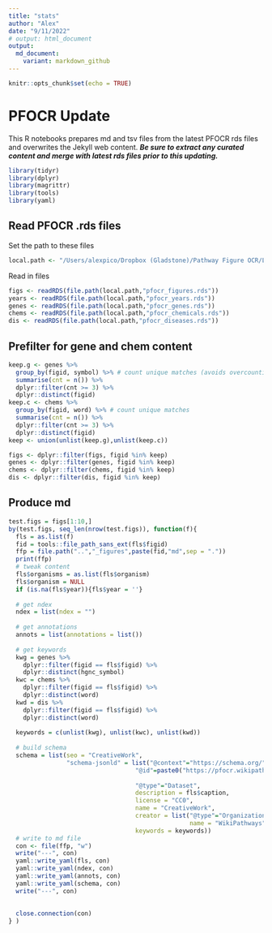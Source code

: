 ```yaml
---
title: "stats"
author: "Alex"
date: "9/11/2022"
# output: html_document
output:
  md_document:
    variant: markdown_github
---
```


```r
knitr::opts_chunk$set(echo = TRUE)
```

# PFOCR Update
This R notebooks prepares md and tsv files from the latest PFOCR rds files and overwrites the Jekyll web content. ***Be sure to extract any curated content and merge with latest rds files prior to this updating.***
 
```r
library(tidyr)
library(dplyr)
library(magrittr)
library(tools)
library(yaml)
```

## Read PFOCR .rds files
Set the path to these files
```r
local.path <- "/Users/alexpico/Dropbox (Gladstone)/Pathway Figure OCR/LATEST"
```

Read in files
```r
figs <- readRDS(file.path(local.path,"pfocr_figures.rds"))
years <- readRDS(file.path(local.path,"pfocr_years.rds"))
genes <- readRDS(file.path(local.path,"pfocr_genes.rds"))
chems <- readRDS(file.path(local.path,"pfocr_chemicals.rds"))
dis <- readRDS(file.path(local.path,"pfocr_diseases.rds"))
```

## Prefilter for gene and chem content
```r
keep.g <- genes %>%
  group_by(figid, symbol) %>% # count unique matches (avoids overcounting bioentities)
  summarise(cnt = n()) %>%
  dplyr::filter(cnt >= 3) %>%
  dplyr::distinct(figid)
keep.c <- chems %>%
  group_by(figid, word) %>% # count unique matches
  summarise(cnt = n()) %>%
  dplyr::filter(cnt >= 3) %>%
  dplyr::distinct(figid) 
keep <- union(unlist(keep.g),unlist(keep.c))

figs <- dplyr::filter(figs, figid %in% keep)
genes <- dplyr::filter(genes, figid %in% keep)
chems <- dplyr::filter(chems, figid %in% keep)
dis <- dplyr::filter(dis, figid %in% keep)
```

## Produce md
```r

test.figs = figs[1:10,]
by(test.figs, seq_len(nrow(test.figs)), function(f){
  fls = as.list(f)
  fid = tools::file_path_sans_ext(fls$figid)
  ffp = file.path("..","_figures",paste(fid,"md",sep = "."))
  print(ffp)
  # tweak content
  fls$organisms = as.list(fls$organism) 
  fls$organism = NULL
  if (is.na(fls$year)){fls$year = ''}
  
  # get ndex
  ndex = list(ndex = "")
  
  # get annotations
  annots = list(annotations = list())
  
  # get keywords
  kwg = genes %>%
    dplyr::filter(figid == fls$figid) %>%
    dplyr::distinct(hgnc_symbol)
  kwc = chems %>%
    dplyr::filter(figid == fls$figid) %>%
    dplyr::distinct(word)
  kwd = dis %>%
    dplyr::filter(figid == fls$figid) %>%
    dplyr::distinct(word)
  
  keywords = c(unlist(kwg), unlist(kwc), unlist(kwd))
  
  # build schema
  schema = list(seo = "CreativeWork",
                "schema-jsonld" = list("@context"="https://schema.org/",
                                   "@id"=paste0("https://pfocr.wikipathways.org/figures/",
                                                                        fid, ".html"),
                                   "@type"="Dataset",
                                   description = fls$caption,
                                   license = "CC0",
                                   name = "CreativeWork",
                                   creator = list("@type"="Organization",
                                                  name = "WikiPathways"),
                                   keywords = keywords))
  # write to md file
  con <- file(ffp, "w")
  write("---", con)
  yaml::write_yaml(fls, con)
  yaml::write_yaml(ndex, con)
  yaml::write_yaml(annots, con)
  yaml::write_yaml(schema, con)
  write("---", con)
  
  
  close.connection(con)
} )

```

